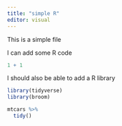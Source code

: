 ```yaml
---
title: "simple R"
editor: visual
---
```



This is a simple file

I can add some R code

```r
1 + 1
```

I should also be able to add a R library

```r
library(tidyverse)
library(broom)

mtcars %>% 
  tidy()
```